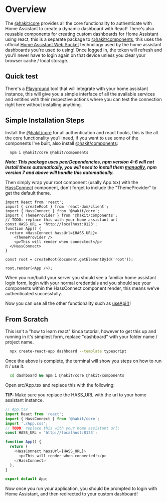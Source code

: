 
<Meta title="INTRODUCTION/Getting Started" />

# Overview
The [@hakit/core](https://www.npmjs.com/package/@hakit/core) provides all the core functionality to authenticate with Home Assistant to create a dynamic dashboard with React! There's also reusable components for creating custom dashboards for Home Assistant using react, this is a separate package to [@hakit/components](https://www.npmjs.com/package/@hakit/components), this uses the official [Home Assistant Web Socket](https://github.com/home-assistant/home-assistant-js-websocket) technology used by the home assistant dashboards you're used to using!
Once logged in, the token will refresh and you'll never have to login again on that device unless you clear your browser cache / local storage.

## Quick test
There's a [Playground](/story/introduction-test-connection--playground) tool that will integrate with your home assistant instance, this will give you a simple interface of all the available services and entities with their respective actions where you can test
the connection right here without installing anything.

## Simple Installation Steps
Install the [@hakit/core](https://www.npmjs.com/package/@hakit/core) for all authentication and react hooks, this is the all the core functionality you'll need, if you want to use some of the components I've built, also install [@hakit/components](https://www.npmjs.com/package/@hakit/components):

```bash
  npm i @hakit/core @hakit/components
```

***Note: This package uses peerDependencies, npm version 4-6 will not install these automatically, you will need to install them [manually](https://stackoverflow.com/questions/35207380/how-to-install-npm-peer-dependencies-automatically), npm version 7 and above will handle this automatically.***

Then simply wrap your root component (usally App.tsx) with the [HassConnect](/docs/components-hassconnect--docs) component, don't forget to include the "ThemeProvider" to get the default theme.

```tsx
import React from 'react';
import { createRoot } from 'react-dom/client';
import { HassConnect } from '@hakit/core';
import { ThemeProvider } from '@hakit/components';
// TODO: replace this with your home assistant url
const HASS_URL = 'http://localhost:8123';
function App() {
  return <HassConnect hassUrl={HASS_URL}>
    <ThemeProvider />
    <p>This will render when connected!</p>
  </HassConnect>
}

const root = createRoot(document.getElementById('root'));

root.render(<App />);
```

When you run/build your server you should see a familiar home assistant login form, login with your normal credentials and you should see your components within the HassConnect component render, this means
we've authenticated successfully.

Now you can use all the other functionality such as [useApi()](/docs/hooks-useapi--docs)!


## From Scratch
This isn't a "how to learn react" kinda tutorial, however to get this up and running in it's simplest form, replace "dashboard" with your folder name / project name.

```bash
  npx create-react-app dashboard --template typescript
```

Once the above is complete, the terminal will show you steps on how to run it / use it.

```bash
  cd dashboard && npm i @hakit/core @hakit/components
```

Open src/App.tsx and replace this with the following:

**TIP:** Make sure you replace the HASS_URL with the url to your home assistant instance.


```ts
// App.tsx
import React from 'react';
import { HassConnect } from '@hakit/core';
import './App.css';
// TODO: replace this with your home assistant url:
const HASS_URL = 'http://localhost:8123';

function App() {
  return (
    <HassConnect hassUrl={HASS_URL}>
      <p>This will render when connected!</p>
    </HassConnect>
  );
}

export default App;

```

Now once you run your application, you should be prompted to login with Home Assistant, and then redirected to your custom dashboard!
